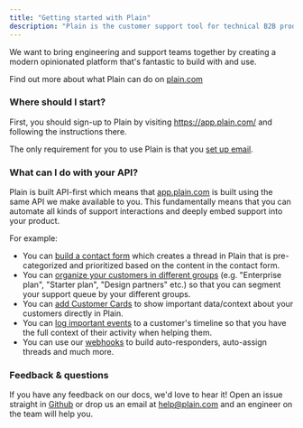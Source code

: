 ```yaml
---
title: "Getting started with Plain"
description: "Plain is the customer support tool for technical B2B products."
---
```


We want to bring engineering and support teams together by creating a modern opinionated platform that's fantastic to build with and use.

Find out more about what Plain can do on [plain.com](https://plain.com)

### Where should I start?

First, you should sign-up to Plain by visiting https://app.plain.com/ and following the instructions there.

The only requirement for you to use Plain is that you [set up email](/email-setup).

### What can I do with your API?

Plain is built API-first which means that [app.plain.com](https://app.plain.com) is built using the same API we make available to you. This fundamentally means that you can automate all kinds of support interactions and deeply embed support into your product.

For example:

- You can [build a contact form](/contact-forms-setup) which creates a thread in Plain that is pre-categorized and prioritized based on the content in the contact form.
- You can [organize your customers in different groups](/graphql/customers/customer-groups) (e.g. "Enterprise plan", "Starter plan", "Design partners" etc.) so that you can segment your support queue by your different groups.
- You can [add Customer Cards](/customer-cards-setup) to show important data/context about your customers directly in Plain.
- You can [log important events](/events-setup) to a customer's timeline so that you have the full context of their activity when helping them.
- You can use our [webhooks](/webhooks) to build auto-responders, auto-assign threads and much more.

### Feedback & questions

If you have any feedback on our docs, we'd love to hear it! Open an issue straight in [Github](https://github.com/team-plain/docs) or drop us an email
at [help@plain.com](mailto:help@plain.com) and an engineer on the team will help you.
